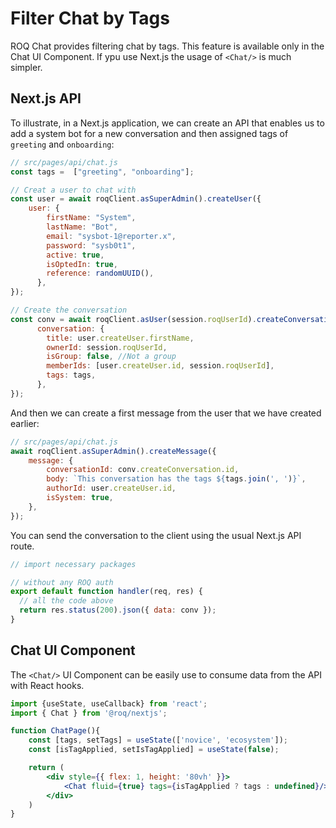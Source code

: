 
# Filter Chat by Tags

ROQ Chat provides filtering chat by tags. This feature is available only in the Chat UI Component. If ypu use Next.js the usage of `<Chat/>` is much simpler.

## Next.js API

To illustrate, in a Next.js application, we can create an API that enables us to add a system bot for a new conversation and then assigned tags of `greeting` and `onboarding`:

```js
// src/pages/api/chat.js
const tags =  ["greeting", "onboarding"];

// Creat a user to chat with
const user = await roqClient.asSuperAdmin().createUser({
    user: {
        firstName: "System",
        lastName: "Bot",
        email: "sysbot-1@reporter.x",
        password: "sysb0t1",
        active: true,
        isOptedIn: true,
        reference: randomUUID(),
      },
});

// Create the conversation
const conv = await roqClient.asUser(session.roqUserId).createConversation({
      conversation: {
        title: user.createUser.firstName,
        ownerId: session.roqUserId,
        isGroup: false, //Not a group
        memberIds: [user.createUser.id, session.roqUserId],
        tags: tags,
      },
});
```

And then we can create a first message from the user that we have created earlier:

```js
// src/pages/api/chat.js
await roqClient.asSuperAdmin().createMessage({
    message: {
        conversationId: conv.createConversation.id,
        body: `This conversation has the tags ${tags.join(', ')}`,
        authorId: user.createUser.id,
        isSystem: true,
    },
});
```
You can send the conversation to the client using the usual Next.js API route.

```js
// import necessary packages

// without any ROQ auth
export default function handler(req, res) {
  // all the code above
  return res.status(200).json({ data: conv });
}
```

## Chat UI Component

The `<Chat/>` UI Component can be easily use to consume data from the API with React hooks.

```jsx
import {useState, useCallback} from 'react';
import { Chat } from '@roq/nextjs';

function ChatPage(){
	const [tags, setTags] = useState(['novice', 'ecosystem']);
	const [isTagApplied, setIsTagApplied] = useState(false);

	return (
	    <div style={{ flex: 1, height: '80vh' }}>
            <Chat fluid={true} tags={isTagApplied ? tags : undefined}/>
        </div>
	)
}
```



